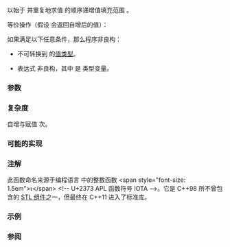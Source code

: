 {{cpp/title|iota}}
{{cpp/algorithm/numeric/navbar}}
{{ddcl|header=numeric|since=c++11|notes={{mark constexpr since c++20}}|
template&lt; class ForwardIt, class T &gt;
void iota( ForwardIt first, ForwardIt last, T value );
}}

以始于 {{c|value}} 并重复地求值 {{c|++value}} 的顺序递增值填充范围 {{range|first|last}}。

等价操作（假设 {{c|++value}} 会返回自增后的值）：
{{source|1=
*first   = value;
*++first = ++value;
*++first = ++value;
*++first = ++value;
// 抵达 “last” 前重复
}}

如果满足以下任意条件，那么程序非良构：
* {{tt|T}} 不可转换到 {{tt|ForwardIt}} 的[[cpp/iterator#类型与可写性|值类型]]。
* 表达式 {{c|++val}} 非良构，其中 {{c|val}} 是 {{tt|T}} 类型变量。

===参数===
{{par begin}}
{{par range|3=要以 {{c|value}} 开始按顺序递增的值所填充的}}
{{par|value|要存储的初始值}}
{{par end}}

===复杂度===
自增与赋值 {{c|std::distance(first, last)}} 次。

===可能的实现===
{{eq fun
|1=
template&lt;class ForwardIt, class T&gt;
constexpr // C++20 起
void iota(ForwardIt first, ForwardIt last, T value)
{
    for (; first != last; ++first, ++value)
        *first = value;
}
}}

===注解===
此函数命名来源于编程语言 {{enwiki|APL (programming language)|APL}} 中的整数函数 &lt;span style="font-size: 1.5em"&gt;⍳&lt;/span&gt; &lt;!-- U+2373 APL 函数符号 IOTA --&gt;。它是 C++98 所不曾包含的 [http://www.sgi.com/tech/stl/iota.html STL 组件]之一，但最终在 C++11 进入了标准库。

===示例===
{{example
|下列代码应用 {{lc|std::shuffle}} 到 {{lc|std::list}} 的迭代器组成的 {{lc|std::vector|vector}}，因为不能直接应用 {{lc|std::shuffle}} 到 {{lc|std::list}}。用 {{tt|std::iota}} 填充两个容器。
|code=
#include &lt;algorithm&gt;
#include &lt;iomanip&gt;
#include &lt;iostream&gt;
#include &lt;list&gt;
#include &lt;numeric&gt;
#include &lt;random&gt;
#include &lt;vector&gt;

class BigData // 复制操作低效
{
    int data[1024]; /* 一些原始数据 */
public:
    explicit BigData(int i = 0) { data[0] = i; /* ... */ }
    operator int() const { return data[0]; }
    BigData&amp; operator=(int i) { data[0] = i; return *this; }
    /* ... */
};

int main()
{
    std::list&lt;BigData&gt; l(10);
    std::iota(l.begin(), l.end(), -4);
    
    std::vector&lt;std::list&lt;BigData&gt;::iterator&gt; v(l.size());
    std::iota(v.begin(), v.end(), l.begin());
    // 用（指向原数据的）迭代器的向量来避免昂贵复制操作，
    // 也是因为无法直接对 std::list 应用 std::shuffle（见下）
    
    std::shuffle(v.begin(), v.end(), std::mt19937{std::random_device{}()});
    
    std::cout &lt;&lt; "list l 原来的内容：\t\t";
    for (const auto&amp; n : l)
        std::cout &lt;&lt; std::setw(2) &lt;&lt; n &lt;&lt; ' ';
    std::cout &lt;&lt; '\n';
    
    std::cout &lt;&lt; "通过打乱的 v 看到的 l 的内容：\t";
    for (const auto i : v)
        std::cout &lt;&lt; std::setw(2) &lt;&lt; *i &lt;&lt; ' ';
    std::cout &lt;&lt; '\n';
}
|p=true
|output=
list l 原来的内容：		-4 -3 -2 -1  0  1  2  3  4  5
通过打乱的 v 看到的 l 的内容：	-1  5 -4  0  2  1  4 -2  3 -3
}}

===参阅===
{{dsc begin}}
{{dsc inc|cpp/algorithm/ranges/dsc iota}}
{{dsc inc|cpp/algorithm/dsc fill}}
{{dsc inc|cpp/algorithm/ranges/dsc fill}}
{{dsc inc|cpp/algorithm/dsc generate}}
{{dsc inc|cpp/algorithm/ranges/dsc generate}}
{{dsc inc|cpp/ranges/dsc iota_view}}
{{dsc inc|cpp/ranges/dsc enumerate_view}}
{{dsc end}}

{{langlinks|de|en|es|fr|it|ja|pt|ru}}